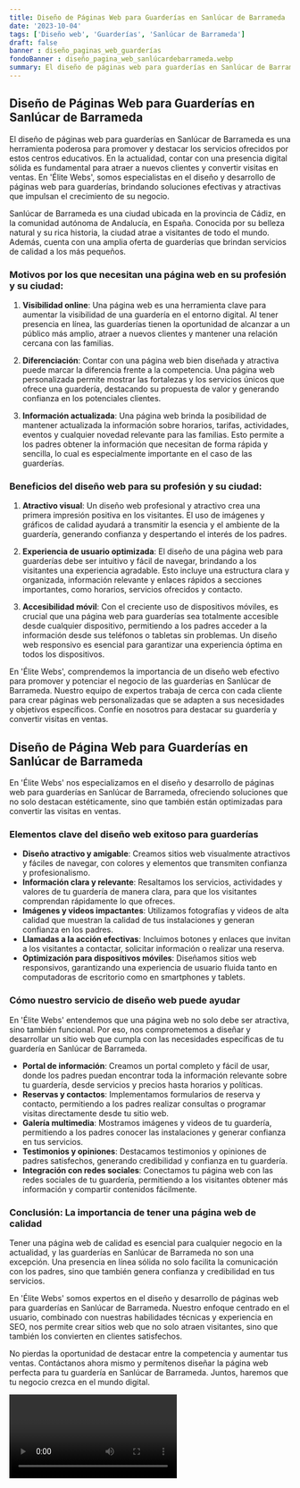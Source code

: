 ```yaml
---
title: Diseño de Páginas Web para Guarderías en Sanlúcar de Barrameda
date: '2023-10-04'
tags: ['Diseño web', 'Guarderías', 'Sanlúcar de Barrameda']
draft: false
banner : diseño_paginas_web_guarderías
fondoBanner : diseño_pagina_web_sanlúcardebarrameda.webp
summary: El diseño de páginas web para guarderías en Sanlúcar de Barrameda es una herramienta poderosa para promover y destacar los servicios ofrecidos por estos centros educativos. En la actualidad, contar con una presencia digital sólida es fundamental para atraer a nuevos clientes y convertir visitas en ventas. En 'Élite Webs', somos especialistas en el diseño y desarrollo de páginas web para guarderías, brindando soluciones efectivas y atractivas que impulsan el crecimiento de su negocio.
---
```


## Diseño de Páginas Web para Guarderías en Sanlúcar de Barrameda

El diseño de páginas web para guarderías en Sanlúcar de Barrameda es una herramienta poderosa para promover y destacar los servicios ofrecidos por estos centros educativos. En la actualidad, contar con una presencia digital sólida es fundamental para atraer a nuevos clientes y convertir visitas en ventas. En 'Élite Webs', somos especialistas en el diseño y desarrollo de páginas web para guarderías, brindando soluciones efectivas y atractivas que impulsan el crecimiento de su negocio.

Sanlúcar de Barrameda es una ciudad ubicada en la provincia de Cádiz, en la comunidad autónoma de Andalucía, en España. Conocida por su belleza natural y su rica historia, la ciudad atrae a visitantes de todo el mundo. Además, cuenta con una amplia oferta de guarderías que brindan servicios de calidad a los más pequeños.

### Motivos por los que necesitan una página web en su profesión y su ciudad:

1. **Visibilidad online**: Una página web es una herramienta clave para aumentar la visibilidad de una guardería en el entorno digital. Al tener presencia en línea, las guarderías tienen la oportunidad de alcanzar a un público más amplio, atraer a nuevos clientes y mantener una relación cercana con las familias.

2. **Diferenciación**: Contar con una página web bien diseñada y atractiva puede marcar la diferencia frente a la competencia. Una página web personalizada permite mostrar las fortalezas y los servicios únicos que ofrece una guardería, destacando su propuesta de valor y generando confianza en los potenciales clientes.

3. **Información actualizada**: Una página web brinda la posibilidad de mantener actualizada la información sobre horarios, tarifas, actividades, eventos y cualquier novedad relevante para las familias. Esto permite a los padres obtener la información que necesitan de forma rápida y sencilla, lo cual es especialmente importante en el caso de las guarderías.

### Beneficios del diseño web para su profesión y su ciudad:

1. **Atractivo visual**: Un diseño web profesional y atractivo crea una primera impresión positiva en los visitantes. El uso de imágenes y gráficos de calidad ayudará a transmitir la esencia y el ambiente de la guardería, generando confianza y despertando el interés de los padres.

2. **Experiencia de usuario optimizada**: El diseño de una página web para guarderías debe ser intuitivo y fácil de navegar, brindando a los visitantes una experiencia agradable. Esto incluye una estructura clara y organizada, información relevante y enlaces rápidos a secciones importantes, como horarios, servicios ofrecidos y contacto.

3. **Accesibilidad móvil**: Con el creciente uso de dispositivos móviles, es crucial que una página web para guarderías sea totalmente accesible desde cualquier dispositivo, permitiendo a los padres acceder a la información desde sus teléfonos o tabletas sin problemas. Un diseño web responsivo es esencial para garantizar una experiencia óptima en todos los dispositivos.

En 'Élite Webs', comprendemos la importancia de un diseño web efectivo para promover y potenciar el negocio de las guarderías en Sanlúcar de Barrameda. Nuestro equipo de expertos trabaja de cerca con cada cliente para crear páginas web personalizadas que se adapten a sus necesidades y objetivos específicos. Confíe en nosotros para destacar su guardería y convertir visitas en ventas.

<GifSeo />

<Cta />

## Diseño de Página Web para Guarderías en Sanlúcar de Barrameda

En 'Élite Webs' nos especializamos en el diseño y desarrollo de páginas web para guarderías en Sanlúcar de Barrameda, ofreciendo soluciones que no solo destacan estéticamente, sino que también están optimizadas para convertir las visitas en ventas. 

### Elementos clave del diseño web exitoso para guarderías
- **Diseño atractivo y amigable**: Creamos sitios web visualmente atractivos y fáciles de navegar, con colores y elementos que transmiten confianza y profesionalismo.
- **Información clara y relevante**: Resaltamos los servicios, actividades y valores de tu guardería de manera clara, para que los visitantes comprendan rápidamente lo que ofreces.
- **Imágenes y videos impactantes**: Utilizamos fotografías y videos de alta calidad que muestran la calidad de tus instalaciones y generan confianza en los padres.
- **Llamadas a la acción efectivas**: Incluimos botones y enlaces que invitan a los visitantes a contactar, solicitar información o realizar una reserva.
- **Optimización para dispositivos móviles**: Diseñamos sitios web responsivos, garantizando una experiencia de usuario fluida tanto en computadoras de escritorio como en smartphones y tablets.

### Cómo nuestro servicio de diseño web puede ayudar
En 'Élite Webs' entendemos que una página web no solo debe ser atractiva, sino también funcional. Por eso, nos comprometemos a diseñar y desarrollar un sitio web que cumpla con las necesidades específicas de tu guardería en Sanlúcar de Barrameda.

- **Portal de información**: Creamos un portal completo y fácil de usar, donde los padres puedan encontrar toda la información relevante sobre tu guardería, desde servicios y precios hasta horarios y políticas.
- **Reservas y contactos**: Implementamos formularios de reserva y contacto, permitiendo a los padres realizar consultas o programar visitas directamente desde tu sitio web.
- **Galería multimedia**: Mostramos imágenes y videos de tu guardería, permitiendo a los padres conocer las instalaciones y generar confianza en tus servicios.
- **Testimonios y opiniones**: Destacamos testimonios y opiniones de padres satisfechos, generando credibilidad y confianza en tu guardería.
- **Integración con redes sociales**: Conectamos tu página web con las redes sociales de tu guardería, permitiendo a los visitantes obtener más información y compartir contenidos fácilmente.

### Conclusión: La importancia de tener una página web de calidad
Tener una página web de calidad es esencial para cualquier negocio en la actualidad, y las guarderías en Sanlúcar de Barrameda no son una excepción. Una presencia en línea sólida no solo facilita la comunicación con los padres, sino que también genera confianza y credibilidad en tus servicios.

En 'Élite Webs' somos expertos en el diseño y desarrollo de páginas web para guarderías en Sanlúcar de Barrameda. Nuestro enfoque centrado en el usuario, combinado con nuestras habilidades técnicas y experiencia en SEO, nos permite crear sitios web que no solo atraen visitantes, sino que también los convierten en clientes satisfechos.

No pierdas la oportunidad de destacar entre la competencia y aumentar tus ventas. Contáctanos ahora mismo y permítenos diseñar la página web perfecta para tu guardería en Sanlúcar de Barrameda. Juntos, haremos que tu negocio crezca en el mundo digital.

<Video />

<CtaBot job='Guarderías' city='Sanlúcar de Barrameda'/>

<Gmaps query='Sanlúcar de Barrameda+españa+maps' />